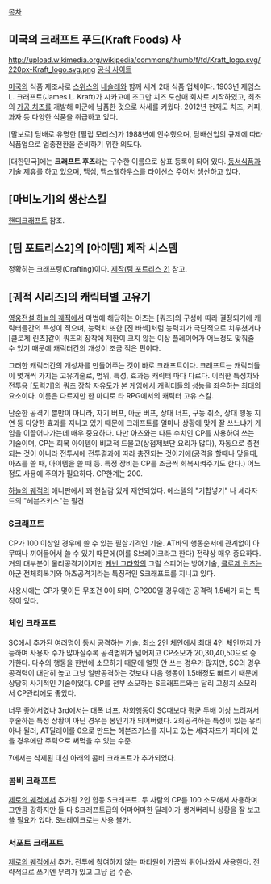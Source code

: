 [[목차]]

== 미국의 크래프트 푸드(Kraft Foods) 사 ==
http://upload.wikimedia.org/wikipedia/commons/thumb/f/fd/Kraft_logo.svg/220px-Kraft_logo.svg.png
[http://www.kraftfoodscompany.com/welcome.aspx 공식 사이트]

[[미국]]의 식품 제조사로 [[스위스]]의 [[네슬레]]와 함께 세계 2대 식품 업체이다. 1903년 제임스 L. 크래프트(James L. Kraft)가 시카고에 조그만 치즈 도산매 회사로 시작하였고, 최초의 [[가공 치즈]]를 개발해 미군에 납품한 것으로 사세를 키웠다. 2012년 현재도 치즈, 커피, 과자 등 다양한 식품을 취급하고 있다.

[말보로] 담배로 유명한 [필립 모리스]가 1988년에 인수했으며, 담배산업의 규제에 따라 식품업으로 업종전환을 준비하기 위한 의도다.

[대한민국]에는 '''크래프트 후즈'''라는 구수한 이름으로 상표 등록이 되어 있다. [[동서식품]]과 기술 제휴를 하고 있으며, [[맥심]], [[맥스웰하우스]]를 라이선스 주어서 생산하고 있다.
== [마비노기]의 생산스킬 ==
[[핸디크래프트]] 참조.

== [팀 포트리스2]의 [아이템] 제작 시스템 ==
정확히는 크래프팅(Crafting)이다. [[제작(팀 포트리스 2)]] 참고.

== [궤적 시리즈]의 캐릭터별 고유기 ==
[[영웅전설 하늘의 궤적]]에서 마법에 해당하는 아츠는 [쿼츠]의 구성에 따라 결정되기에 캐릭터들간의 특성이 적으며, 능력치 또한 [진 바섹]처럼 능력치가 극단적으로 치우쳤거나 [클로제 린츠]같이 쿼츠의 장착에 제한이 크지 않는 이상 플레이어가 어느정도 맞춰줄 수 있기 때문에 캐릭터간의 개성이 조금 적은 편이다.

그러한 캐릭터간의 개성차를 만들어주는 것이 바로 크래프트이다. 크래프트는 캐릭터들이 몇개씩 가지는 고유기술로, 범위, 특성, 효과등 캐릭터 마다 다르다. 이러한 특성차와 전투용 [도력기]의 쿼츠 장착 자유도가 본 게임에서 캐릭터들의 성능을 좌우하는 최대의 요소이다. 이름은 다르지만 한 마디로 타 RPG에서의 캐릭터 고유 스킬. 

단순한 공격기 뿐만이 아니라, 자기 버프, 아군 버프, 상대 너프, 구동 취소, 상대 행동 지연 등 다양한 효과를 지니고 있기 때문에 크래프트를 얼마나 상황에 맞게 잘 쓰느냐가 게임을 이끌어나가는데 매우 중요하다. 다만 아츠와는 다른 수치인 CP를 사용하여 쓰는 기술이며, CP는 회복 아이템이 비교적 드물고(상점제보단 요리가 많다), 자동으로 충전되는 것이 아니라 전투시에 전투결과에 따라 충전되는 것이기에(공격을 할때나 맞을때, 아츠를 쓸 때, 아이템을 쓸 때 등. 특정 장비는 CP를 조금씩 회복시켜주기도 한다.) 어느정도 사용에 주의가 필요하다. CP한계는 200.

[[하늘의 궤적]]의 애니판에서 꽤 현실감 있게 재연되었다. 에스텔의 "기합넣기" 나 셰라자드의 "헤븐즈키스"는 필견.

=== S크래프트 ===
CP가 100 이상일 경우에 쓸 수 있는 필살기격인 기술. AT바의 행동순서에 관계없이 아무때나 끼어들어서 쓸 수 있기 때문에(이를 S브레이크라고 한다) 전략상 매우 중요하다. 거의 대부분이 물리공격기이지만 [[케빈 그라함]]의 그럴 스피어는 방어기술, [[클로제 린츠]]는 아군 전체회복기와 아츠공격기라는 특징적인 S크래프트를 지니고 있다. 

사용시에는 CP가 몇이든 무조건 0이 되며, CP200일 경우에만 공격력 1.5배가 되는 특징이 있다.

=== 체인 크래프트 ===
SC에서 추가된 여러명이 동시 공격하는 기술. 최소 2인 체인에서 최대 4인 체인까지 가능하며 사용자 수가 많아질수록 공격범위가 넓어지고 CP소모가 20,30,40,50으로 증가한다. 다수의 행동을 한번에 소모하기 때문에 얼핏 안 쓰는 경우가 많지만, SC의 경우 공격력이 대단히 높고 그냥 일반공격하는 것보다 다음 행동이 1.5배정도 빠르기 때문에 상당히 사기적인 기술이었다. CP를 전부 소모하는 S크래프트와는 달리 고정치 소모라서 CP관리에도 좋았다.

너무 좋아서였나 3rd에서는 대폭 너프. 차회행동이 SC때보다 평균 두배 이상 느려져서 후술하는 특정 상황이 아닌 경우는 봉인기가 되어버렸다. 2회공격하는 특성이 있는 유리아나 뮐러, AT딜레이를 0으로 만드는 헤븐즈키스를 지니고 있는 셰라자드가 파티에 있을 경우에만 주력으로 써먹을 수 있는 수준. 

7에서는 삭제된 대신 아래의 콤비 크래프트가 추가되었다. 

=== 콤비 크래프트 ===
[[제로의 궤적]]에서 추가된 2인 합동 S크래프트. 두 사람의 CP를 100 소모해서 사용하며 그만큼 강하지만 둘 다 S크래프트급의 어마어마한 딜레이가 생겨버리니 상황을 잘 보고 쓸 필요가 있다. S브레이크로는 사용 불가. 

=== 서포트 크래프트 ===
[[제로의 궤적]]에서 추가. 전투에 참여하지 않는 파티원이 가끔씩 튀어나와서 사용한다. 전략적으로 쓰기엔 무리가 있고 그냥 덤 수준. 
